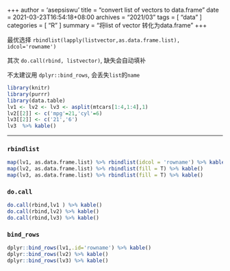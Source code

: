 +++
author = 'asepsiswu'
title = "convert list of vectors to data.frame"
date = 2021-03-23T16:54:18+08:00
archives = "2021/03" 
tags = [ "data" ]
categories = [ "R" ]
summary = "将list of vector 转化为data.frame"
+++

最优选择 `rbindlist(lapply(listvector,as.data.frame.list), idcol='rowname')`

其次 `do.call(rbind, listvector)`, 缺失会自动填补

不太建议用 `dplyr::bind_rows`, 会丢失`list`的`name`


```r
library(knitr)
library(purrr)
library(data.table)
lv1 <- lv2 <- lv3 <- asplit(mtcars[1:4,1:4],1)
lv2[[2]] <- c('mpg'=21,'cyl'=6)
lv3[[2]] <- c('21','6')
lv3  %>% kable()
```
---
### `rbindlist`
```r
map(lv1, as.data.frame.list) %>% rbindlist(idcol = 'rowname') %>% kable()
map(lv2, as.data.frame.list) %>% rbindlist(fill = T) %>% kable()
map(lv3, as.data.frame.list) %>% rbindlist(fill = T) %>% kable()

```
###  `do.call`
```r
do.call(rbind,lv1 ) %>% kable()
do.call(rbind,lv2) %>% kable()
do.call(rbind,lv3) %>% kable()
```


### `bind_rows`
```r
dplyr::bind_rows(lv1,.id='rowname') %>% kable()
dplyr::bind_rows(lv2) %>% kable()
dplyr::bind_rows(lv3) %>% kable()

```
